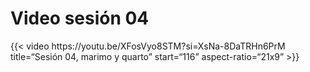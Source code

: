 # Video sesión 04


{{< video https://youtu.be/XFosVyo8STM?si=XsNa-8DaTRHn6PrM
    title="Sesión 04, marimo y quarto"
    start="116"
    aspect-ratio="21x9" 
>}}
